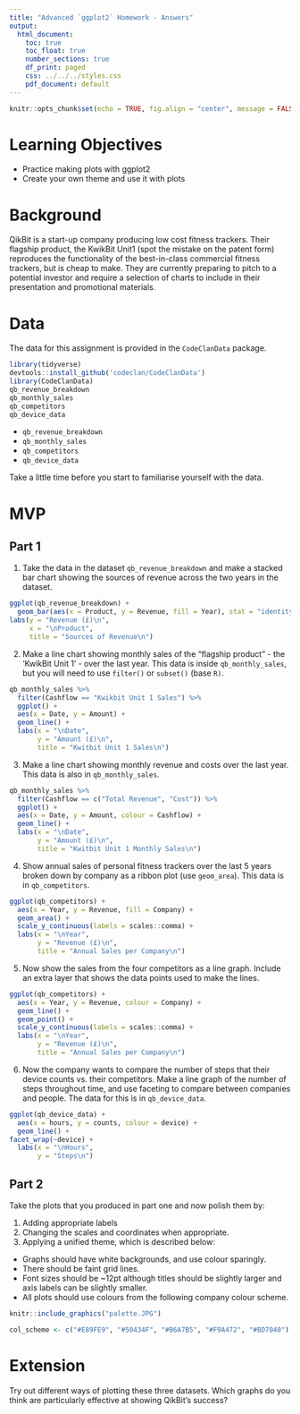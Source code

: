 ```yaml
---
title: "Advanced `ggplot2` Homework - Answers"
output:
  html_document:
    toc: true
    toc_float: true
    number_sections: true
    df_print: paged
    css: ../../../styles.css
    pdf_document: default
---
```

  
```r
knitr::opts_chunk$set(echo = TRUE, fig.align = "center", message = FALSE)
```

# Learning Objectives<br>

* Practice making plots with ggplot2
* Create your own theme and use it with plots

# Background

QikBit is a start-up company producing low cost fitness trackers. Their flagship product, the KwikBit Unit1 (spot the mistake on the patent form) reproduces the functionality of the best-in-class commercial fitness trackers, but is cheap to make.  They are currently preparing to pitch to a potential investor and require a selection of charts to include in their presentation and promotional materials.

# Data

The data for this assignment is provided in the `CodeClanData` package.
```r
library(tidyverse)
devtools::install_github('codeclan/CodeClanData')
library(CodeClanData)
qb_revenue_breakdown
qb_monthly_sales
qb_competitors
qb_device_data
```

* `qb_revenue_breakdown`
* `qb_monthly_sales`
* `qb_competitors`
* `qb_device_data`

Take a little time before you start to familiarise yourself with the data.

# MVP

## Part 1

1. Take the data in the dataset `qb_revenue_breakdown` and make a stacked bar chart showing the sources of revenue across the two years in the dataset.
```r
ggplot(qb_revenue_breakdown) +
  geom_bar(aes(x = Product, y = Revenue, fill = Year), stat = "identity") +
labs(y = "Revenue (£)\n",
     x = "\nProduct",
     title = "Sources of Revenue\n")
```

2.	Make a line chart showing monthly sales of the "flagship product" - the 'KwikBit Unit 1' - over the last year. This data is inside `qb_monthly_sales`, but you will need to use `filter()` or `subset()` (base `R)`.

```r
qb_monthly_sales %>%
  filter(Cashflow == "Kwikbit Unit 1 Sales") %>%
  ggplot() +
  aes(x = Date, y = Amount) +
  geom_line() +
  labs(x = "\nDate",
       y = "Amount (£)\n",
       title = "Kwitbit Unit 1 Sales\n")
```

3.	Make a line chart showing monthly revenue and costs over the last year. This data is also in `qb_monthly_sales`.		

```r
qb_monthly_sales %>%
  filter(Cashflow == c("Total Revenue", "Cost")) %>%
  ggplot() +
  aes(x = Date, y = Amount, colour = Cashflow) +
  geom_line() +
  labs(x = "\nDate",
       y = "Amount (£)\n",
       title = "Kwitbit Unit 1 Monthly Sales\n")
```

4.	Show annual sales of personal fitness trackers over the last 5 years broken down by company as a ribbon plot (use `geom_area`). This data is in `qb_competitors`.

```r
ggplot(qb_competitors) + 
  aes(x = Year, y = Revenue, fill = Company) + 
  geom_area() +
  scale_y_continuous(labels = scales::comma) +
  labs(x = "\nYear",
       y = "Revenue (£)\n",
       title = "Annual Sales per Company\n")
```

5. Now show the sales from the four competitors as a line graph. Include an extra layer that shows the data points used to make the lines.

```r
ggplot(qb_competitors) + 
  aes(x = Year, y = Revenue, colour = Company) + 
  geom_line() +
  geom_point() +
  scale_y_continuous(labels = scales::comma) +
  labs(x = "\nYear",
       y = "Revenue (£)\n",
       title = "Annual Sales per Company\n")
```

6. Now the company wants to compare the number of steps that their device counts vs. their competitors. Make a line graph of the number of steps throughout time, and use faceting to compare between companies and people. The data for this is in `qb_device_data`.

```r
ggplot(qb_device_data) +
  aes(x = hours, y = counts, colour = device) +
  geom_line() +
facet_wrap(~device) +
  labs(x = "\nHours", 
       y = "Steps\n")
```

## Part 2 

Take the plots that you produced in part one and now polish them by:

1. Adding appropriate labels
2. Changing the scales and coordinates when appropriate.
3. Applying a unified theme, which is described below:
  * Graphs should have white backgrounds, and use colour sparingly.
  * There should be faint grid lines.
  * Font sizes should be ~12pt although titles should be slightly larger and axis labels can be slightly smaller. 
  * All plots should use colours from the following company colour scheme.

```r
knitr::include_graphics("palette.JPG")
```

```r
col_scheme <- c("#E89FE9", "#50434F", "#B6A7B5", "#F9A472", "#BD7040")
```


# Extension

Try out different ways of plotting these three datasets. Which graphs do you think are particularly effective at showing QikBit's success?
